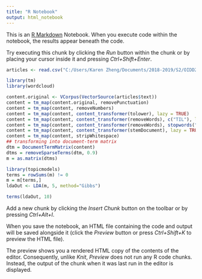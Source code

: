 ---
title: "R Notebook"
output: html_notebook
---

This is an [R Markdown](http://rmarkdown.rstudio.com) Notebook. When you execute code within the notebook, the results appear beneath the code. 

Try executing this chunk by clicking the *Run* button within the chunk or by placing your cursor inside it and pressing *Ctrl+Shift+Enter*. 

```{r}
articles <- read.csv("C:/Users/Karen Zheng/Documents/2018-2019/S2/OIDD245/Data Project 2/studyabroad.csv")

```

```{r}
library(tm)
library(wordcloud)

content.original <- VCorpus(VectorSource(articles$text))
content = tm_map(content.original, removePunctuation)
content = tm_map(content, removeNumbers)
content = tm_map(content, content_transformer(tolower), lazy = TRUE)
content = tm_map(content, content_transformer(removeWords), c("TIL"), lazy = TRUE)
content = tm_map(content, content_transformer(removeWords), stopwords("english"), lazy = TRUE)
content = tm_map(content, content_transformer(stemDocument), lazy = TRUE)
content = tm_map(content, stripWhitespace)
## transforming into document-term matrix
dtm = DocumentTermMatrix(content)
dtms = removeSparseTerms(dtm, 0.9)
m = as.matrix(dtms)

```

```{r}
library(topicmodels)
terms = rowSums(m) != 0
m = m[terms,]
ldaOut <- LDA(m, 5, method="Gibbs")

terms(ldaOut, 10)

```




Add a new chunk by clicking the *Insert Chunk* button on the toolbar or by pressing *Ctrl+Alt+I*.

When you save the notebook, an HTML file containing the code and output will be saved alongside it (click the *Preview* button or press *Ctrl+Shift+K* to preview the HTML file).

The preview shows you a rendered HTML copy of the contents of the editor. Consequently, unlike *Knit*, *Preview* does not run any R code chunks. Instead, the output of the chunk when it was last run in the editor is displayed.

